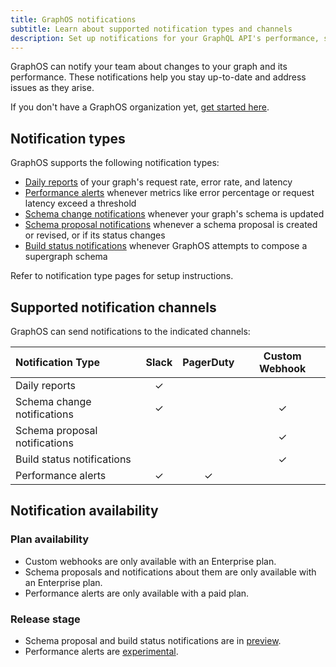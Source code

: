 ```yaml
---
title: GraphOS notifications
subtitle: Learn about supported notification types and channels
description: Set up notifications for your GraphQL API's performance, schema changes, and more. Stay updated and address issues effectively using custom alerts.
---
```


GraphOS can notify your team about changes to your graph and its performance.
These notifications help you stay up-to-date and address issues as they arise.

<Tip>

If you don't have a GraphOS organization yet, [get started here](../../quickstart/cloud/).

</Tip>

## Notification types

GraphOS supports the following notification types:

- [Daily reports](./daily-reports) of your graph's request rate, error rate, and latency
- [Performance alerts](./performance-alerts) whenever metrics like error percentage or request latency exceed a threshold
- [Schema change notifications](./schema-change-integration) whenever your graph's schema is updated
- [Schema proposal notifications](./schema-proposal-integration) whenever a schema proposal is created or revised, or if its status changes
- [Build status notifications](./build-status-notification) whenever GraphOS attempts to compose a supergraph schema

Refer to notification type pages for setup instructions.

## Supported notification channels

GraphOS can send notifications to the indicated channels:

| Notification Type             | Slack | PagerDuty | Custom Webhook |
| :---------------------------- | :---: | :-------: | :------------: |
| Daily reports                 |   ✓   |           |                |
| Schema change notifications   |   ✓   |           |       ✓        |
| Schema proposal notifications |       |           |       ✓        |
| Build status notifications    |       |           |       ✓        |
| Performance alerts            |   ✓   |     ✓     |                |

## Notification availability

### Plan availability

- Custom webhooks are only available with an Enterprise plan.
- Schema proposals and notifications about them are only available with an Enterprise plan.
- Performance alerts are only available with a paid plan.

### Release stage

- Schema proposal and build status notifications are in [preview](/resources/product-launch-stages#preview).
- Performance alerts are [experimental](/resources/product-launch-stages#experimental-features).
